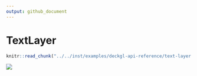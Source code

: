 ```yaml
---
output: github_document
---
```


# TextLayer

```r
knitr::read_chunk("../../inst/examples/deckgl-api-reference/text-layer.R")
```

![](images/text-layer.png)

```r
```

